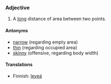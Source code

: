 === Adjective ===
#A [[long]] distance of area between two points.

==== Antonyms ====
*[[narrow]] (regarding empty area)
*[[thin]] (regarding occupied area) 
*[[skinny]] (offensive, regarding body width)

====Translations ====

*Finnish: [[leveä]]